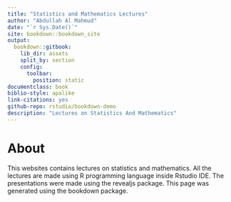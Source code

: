 --- 
title: "Statistics and Mathematics Lectures"
author: "Abdullah Al Mahmud"
date: "`r Sys.Date()`"
site: bookdown::bookdown_site
output:
  bookdown::gitbook:
    lib_dir: assets
    split_by: section
    config:
      toolbar:
        position: static
documentclass: book
biblio-style: apalike
link-citations: yes
github-repo: rstudio/bookdown-demo
description: "Lectures on Statistics And Mathematics"
---

# About {-}

This websites contains lectures on statistics and mathematics. All the lectures are made using R programming language inside Rstudio IDE. The presentations were made using the revealjs package. This page was generated using the bookdown package. 

